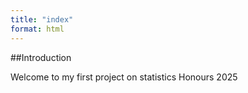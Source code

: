 ```yaml
---
title: "index"
format: html
---
```


##Introduction

Welcome to my first project on statistics Honours 2025